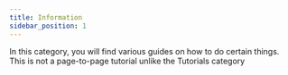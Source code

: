```yaml
---
title: Information
sidebar_position: 1
---
```


In this category, you will find various guides on how to do certain things. This is not a page-to-page tutorial unlike the Tutorials category
